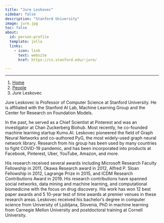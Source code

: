 ```yaml
---
title: "Jure Leskovec"
sidebar: false
description: "Stanford University"
image: jure.jpg
toc: false
about:
  id: person-profile
  template: jolla
  links:
    - icon: link
      text: website
      href: https://cs.stanford.edu/~jure/

---
```

---

```{=html}
<nav aria-label="breadcrumb">
  <ol class="breadcrumb">
    <li class="breadcrumb-item"><a href="../../index.html">Home</a></li>
    <li class="breadcrumb-item"><a href="../../people.html">People</a></li>
    <li class="breadcrumb-item active">Jure Leskovec</li>

  </ol>
</nav>
```

:::{#person-profile}
:::



Jure Leskovec is Professor of Computer Science at Stanford University. He is affiliated with the Stanford AI Lab, Machine Learning Group and the Center for Research on Foundation Models.

In the past, he served as a Chief Scientist at Pinterest and was an investigator at Chan Zuckerberg Biohub. Most recently, he co-founded machine learning startup Kumo.AI. Leskovec pioneered the field of Graph Neural Networks and co-authored PyG, the most widely-used graph neural network library. Research from his group has been used by many countries to fight COVID-19 pandemic, and has been incorporated into products at Facebook, Pinterest, Uber, YouTube, Amazon, and more.

His research received several awards including Microsoft Research Faculty Fellowship in 2011, Okawa Research award in 2012, Alfred P. Sloan Fellowship in 2012, Lagrange Prize in 2015, and ICDM Research Contributions Award in 2019. His research contributions have spanned social networks, data mining and machine learning, and computational biomedicine with the focus on drug discovery. His work has won 12 best paper awards and 5 10-year test of time awards at premier venues in these research areas. Leskovec received his bachelor's degree in computer science from University of Ljubljana, Slovenia, PhD in machine learning from Carnegie Mellon University and postdoctoral training at Cornell University. 